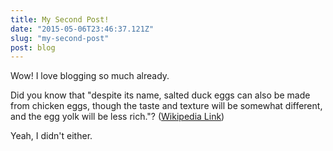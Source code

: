 ```yaml
---
title: My Second Post!
date: "2015-05-06T23:46:37.121Z"
slug: "my-second-post"
post: blog
---
```


Wow! I love blogging so much already.

Did you know that "despite its name, salted duck eggs can also be made from
chicken eggs, though the taste and texture will be somewhat different, and the
egg yolk will be less rich."?
([Wikipedia Link](https://en.wikipedia.org/wiki/Salted_duck_egg))

Yeah, I didn't either.
